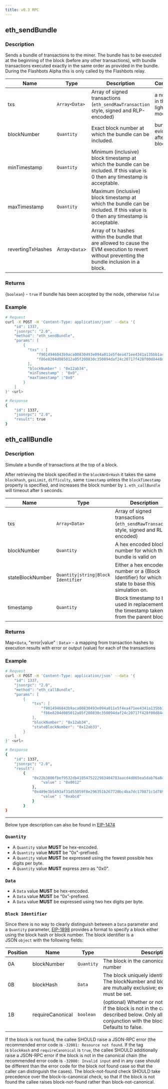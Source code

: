 ```yaml
---
title: v0.3 RPC
---
```


## eth_sendBundle

### Description

Sends a bundle of transactions to the miner. The bundle has to be executed at the beginning of the block (before any other transactions), with bundle transactions executed exactly in the same order as provided in the bundle. During the Flashbots Alpha this is only called by the Flashbots relay.

| Name | Type | Description | Comment
--------|----------|-----------|-----------
txs |	`Array<Data>` | Array of signed transactions (`eth_sendRawTransaction` style, signed and RLP-encoded)	| a no-op in the light mode
blockNumber	|`Quantity`	|Exact block number at which the bundle can be included.	|bundle is evicted after the block
minTimestamp	|`Quantity`	|Minimum (inclusive) block timestamp at which the bundle can be included. If this value is 0 then any timestamp is acceptable.
maxTimestamp	|`Quantity`	|Maximum (inclusive) block timestamp at which the bundle can be included. If this value is 0 then any timestamp is acceptable.
revertingTxHashes	|Array<`Data`>	|Array of tx hashes within the bundle that are allowed to cause the EVM execution to revert without preventing the bundle inclusion in a block.

### Returns

{`boolean`} - `true` if bundle has been accepted by the node, otherwise `false`

### Example

```bash
# Request
curl -X POST -H 'Content-Type: application/json' --data '{
    "id": 1337,
    "jsonrpc": "2.0",
    "method": "eth_sendBundle",
    "params": [
        {
          "txs" : [
              "f9014946843b9aca00830493e094a011e5f4ea471ee4341a135bb1a4af368155d7a280b8e40d5f2659000000000000000000000000fdd45a22dd1d606b3782f2119621e928e32743000000000000000000000000000000000000000000000000000000000077359400000000000000000000000000000000000000000000000",
              "f86e8204d085012a05f200830c350094daf24c20717f428f00d8448d74d67a77f67ceb8287354a6ba7a18000802ea00e411bcb660dd8d47717df89078d2e8160c08e7f11cb7ad0ee935e7436eceb32a013ee00a21b7fa0a9f9c1224d11261648191875d4633aed6003543ea319f12b62"
          ],
          "blockNumber" : "0x12ab34",
          "minTimestamp" : "0x0",
          "maxTimestamp" :"0x0"
        }
    ]
}' <url>

# Response
{
    "id": 1337,
    "jsonrpc": "2.0",
    "result": true
}
```

## eth_callBundle

### Description

Simulate a bundle of transactions at the top of a block.

After retrieving the block specified in the `blockNrOrHash` it takes the same `blockhash`, `gasLimit`, `difficulty`, same `timestamp` unless the `blockTimestamp` property is specified, and increases the block number by `1`. `eth_callBundle` will timeout after `5` seconds.

| Name | Type | Description |
| ---- | ---- | ----------- |
| txs | `Array<Data>` | Array of signed transactions (`eth_sendRawTransaction` style, signed and RLP-encoded) |
| blockNumber	| `Quantity` | A hex encoded block number for which this bundle is valid on |
| stateBlockNumber | `Quantity\|string\|Block Identifier` | Either a hex encoded number or a {Block Identifier} for which state to base this simulation on.
| timestamp	|`Quantity`	|Block timestamp to be used in replacement of the timestamp taken from the parent block. |

### Returns

Map<`Data`, "error|value" : `Data`> - a mapping from transaction hashes to execution results with error or output (value) for each of the transactions

### Example

```bash
# Request
curl -X POST -H 'Content-Type: application/json' --data '{
    "id": 1337,
    "jsonrpc": "2.0",
    "method": "eth_callBundle",
    "params": [
        {
            "txs": [
                "f9014946843b9aca00830493e094a011e5f4ea471ee4341a135bb1a4af368155d7a280b8e40d5f2659000000000000000000000000fdd45a22dd1d606b3782f2119621e928e32743000000000000000000000000000000000000000000000000000000000077359400000000000000000000000000000000000000000000000",
                "f86e8204d085012a05f200830c350094daf24c20717f428f00d8448d74d67a77f67ceb8287354a6ba7a18000802ea00e411bcb660dd8d47717df89078d2e8160c08e7f11cb7ad0ee935e7436eceb32a013ee00a21b7fa0a9f9c1224d11261648191875d4633aed6003543ea319f12b62"
            ],
            "blockNumber": "0x12ab34",
            "stateBlockNumber": "0x12ab33",
        }
    ]
}' <url>

# Response
{
    "id": 1337,
    "jsonrpc": "2.0",
    "result":
        {
            "0x22b3806fbef9532db4105475222983404783aacd4d865ea5dab76a84aa1a07eb" : {
                "value" : "0x0012"
            },
            "0x489e3b5493af31d55059f8e296351b267720bc4ba7dc170871c1d789e5541027" : {
                "value" : "0xabcd"
            }
        }
}
```

---

Below type description can also be found in [EIP-1474](https://eips.ethereum.org/EIPS/eip-1474)

### `Quantity`

- A `Quantity` value **MUST** be hex-encoded.
- A `Quantity` value **MUST** be "0x"-prefixed.
- A `Quantity` value **MUST** be expressed using the fewest possible hex digits per byte.
- A `Quantity` value **MUST** express zero as "0x0".

### `Data`

- A `Data` value **MUST** be hex-encoded.
- A `Data` value **MUST** be “0x”-prefixed.
- A `Data` value **MUST** be expressed using two hex digits per byte.

### `Block Identifier`

Since there is no way to clearly distinguish between a `Data` parameter and a `Quantity` parameter, [EIP-1898](https://eips.ethereum.org/EIPS/eip-1898) provides a format to specify a block either using the block hash or block number. The block identifier is a JSON `object` with the following fields:

| Position | Name | Type | Description |
| -------- | ---- | ---- | ------------|
| 0A	|blockNumber	|`Quantity`	|The block in the canonical chain with this number |
| 0B	|blockHash	|`Data`	| The block uniquely identified by this hash. The blockNumber and blockHash properties are mutually exclusive; exactly one of them must be set. |
| 1B	|requireCanonical	|`boolean`	| (optional) Whether or not to throw an error if the block is not in the canonical chain as described below. Only allowed in conjunction with the blockHash tag. Defaults to false. |


If the block is not found, the callee SHOULD raise a JSON-RPC error (the recommended error code is `-32001: Resource not found`. If the tag is `blockHash` and `requireCanonical` is `true`, the callee SHOULD additionally raise a JSON-RPC error if the block is not in the canonical chain (the recommended error code is `-32000: Invalid input` and in any case should be different than the error code for the block not found case so that the caller can distinguish the cases). The block-not-found check SHOULD take precedence over the block-is-canonical check, so that if the block is not found the callee raises block-not-found rather than block-not-canonical.
